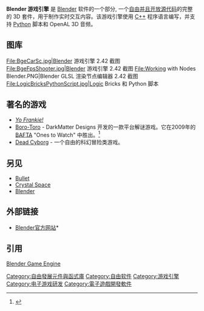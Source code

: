 {{Infobox software
| name                   = Blender 游戏引擎
| logo                   =
| screenshot             = [[File:Blender_2.49a-splash.png|350px]]
| caption                = Blender 2.49a 展示屏幕
| developer              = [[Blender_Foundation|Blender 基金会]]
| latest release version = 2.57a
| latest release date    = {{release date and age|2011|4|22}}<references/>{{cite web |url=http://www.blender.org/download/get-blender/ |title=Get Blender |accessdate=2011-09-11 |archive-date=2013-07-15 |archive-url=https://www.webcitation.org/6I7YUtBok?url=http://www.blender.org/download/get-blender/ |dead-url=no }}
| programming language   = [[C语言|C]]，[[C++|C++]]和[[Python|Python]]
| operating_system       = [[跨平台|跨平台]]
| genre                  = [[3D_计算机图形|3D 计算机图形]]
| license                = [[GNU_通用公共授权|GNU 通用公共授权]] 第二版
| website                = [http://www.blender.org/ www.blender.org]
}}
'''Blender 游戏引擎''' 是 [[Blender|Blender]] 软件的一个部分, 一个[[自由软件|自由并且开放源代码]]的完整的 3D 套件，用于制作实时交互内容。该游戏引擎使用 [[C++|C++]] 程序语言编写，并支持 [[Python|Python]] 脚本和 OpenAL 3D 音频。

<!--
==历史==
Erwin Coumans 和 Gino van den Bergen 在2000年开发了 Blender 游戏引擎。The goal was to create a marketable commercial product to easily create games and other interactive content, in an artist-friendly way. These games could run either as stand-alone applications, or embedded in a web page using a special plugin.  This plugin has since been discontinued for security reasons, though there has been some effort to revive it (an updated alpha version for [[Internet_Explorer|Internet Explorer]] has been released, and [[Mozilla_Firefox|Firefox]] and [[COLLADA|COLLADA]] support is under consideration). Another plugin has surfaced named [[Burster|Burster]], which enables embedded gameplay on websites for Blender Game Engine games.

Key code in the physics library did not become open-source when the rest of Blender did, which prevented the game engine from functioning until version 2.37a.  Version 2.42 showed several significant new features, including integration of the [[Bullet_(software)|Bullet]] Rigid Body Dynamics library.

== Blender 游戏引擎 ==
The Blender game engine uses a system of graphical "logic bricks" (a combination of "sensors", "controllers" and "actuators") to control the movement and display of objects in the engine. The game engine can also be extended via a set of [[Python|Python]] bindings. Version 2.41 of Blender showcased a version that was almost entirely devoted to the game engine. Audio is supported in this version. A new system for integration of GLSL shaders and soft body physics was added in the 2.48 release to help bring the game engine back in line with modern game engines. Like Blender, it uses [[OpenGL|OpenGL]], a cross-platform graphics layer, to communicate with graphics hardware.
-->
==图库==
<gallery>
File:BgeCarSc.jpg|Blender 游戏引擎 2.42 截图
File:BgeFpsShooter.jpg|Blender 游戏引擎 2.42 截图
File:Working with Nodes Blender.PNG|Blender GLSL 渲染节点编辑器 2.42 截图
File:LogicBricksPythonScript.jpg|Logic Bricks 和 Python 脚本
</gallery>

==著名的游戏==
* ''[[Yo_Frankie!|Yo Frankie!]]''
* [[Boro-Toro|Boro-Toro]] - DarkMatter Designs 开发的一款平台解谜游戏。它在2009年的 [[BAFTA|BAFTA]] "Ones to Watch" 中胜出。<ref>{{cite web|url=http://www.bafta.org/awards/video-games/ones-to-watch-award-in-2009,813,BA.html|title=Ones to Watch Award in 2009|work=BAFTA|accessdate=2010-03-03|deadurl=yes|archiveurl=https://web.archive.org/web/20100325122738/http://www.bafta.org/awards/video-games/ones-to-watch-award-in-2009,813,BA.html|archivedate=2010-03-25}}</ref>
* [https://web.archive.org/web/20110902042942/http://deadcyborg.com/about.html Dead Cyborg] - 一个自由的科幻冒险类游戏。

== 另见 ==
{{Wikibooks|Blender 3D:_Noob to Pro|Game Engine Basics}}
{{Portal box|自由软件|电子游戏}}
*[[Game_Blender_的物理引擎|Bullet]]
*[[Crystal_Space|Crystal Space]]
*[[Blender|Blender]]

==外部链接==
* [http://www.blender.org/ Blender官方网站]*{{Wayback|url=http://www.blender.org/ |date=20110228022922 }}

==引用==
{{Reflist}}
[https://web.archive.org/web/20110923153054/http://www.blender.org/education-help/tutorials/game-engine Blender Game Engine]

{{游戏引擎}}

[[Category:自由發展元件與函式庫|Category:自由發展元件與函式庫]]
[[Category:自由软件|Category:自由软件]]
[[Category:游戏引擎|Category:游戏引擎]]
[[Category:电子游戏研发|Category:电子游戏研发]]
[[Category:電子遊戲開發軟件|Category:電子遊戲開發軟件]]
{{videogame-stub}}
